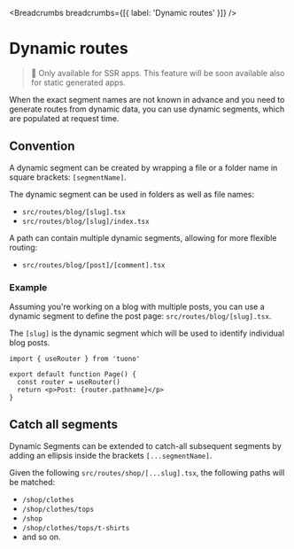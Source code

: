 
<MetaTags
  title="Tuono - Routing"
  canonical="https://tuono.dev/documentation/routing/dynamic-routes"
/>


<Breadcrumbs breadcrumbs={[{ label: 'Dynamic routes' }]} />

# Dynamic routes

> 🚧 Only available for SSR apps. This feature will be soon available also for static generated apps.

When the exact segment names are not known in advance and you need to generate routes from dynamic data,
you can use dynamic segments, which are populated at request time.

## Convention

A dynamic segment can be created by wrapping a
file or a folder name in square brackets: `[segmentName]`.

The dynamic segment can be used in folders as well as file names:

- `src/routes/blog/[slug].tsx`
- `src/routes/blog/[slug]/index.tsx`

A path can contain multiple dynamic segments, allowing for more flexible routing:

- `src/routes/blog/[post]/[comment].tsx`

### Example

Assuming you're working on a blog with multiple posts,
you can use a dynamic segment to define the post page: `src/routes/blog/[slug].tsx`.

The `[slug]` is the dynamic segment which will be used to identify individual blog posts.

```tsx
import { useRouter } from 'tuono'

export default function Page() {
  const router = useRouter()
  return <p>Post: {router.pathname}</p>
}
```

## Catch all segments

Dynamic Segments can be extended to catch-all subsequent segments by adding
an ellipsis inside the brackets `[...segmentName]`.

Given the following `src/routes/shop/[...slug].tsx`,
the following paths will be matched:

- `/shop/clothes`
- `/shop/clothes/tops`
- `/shop`
- `/shop/clothes/tops/t-shirts`
- and so on.

